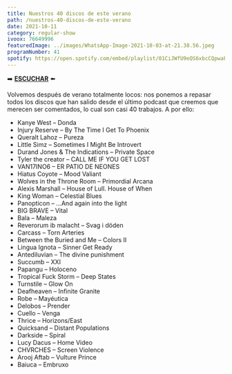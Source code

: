 ```yaml
---
title: Nuestros 40 discos de este verano
path: /nuestros-40-discos-de-este-verano
date: 2021-10-11
category: regular-show
ivoox: 76649996
featuredImage: ../images/WhatsApp-Image-2021-10-03-at-21.38.56.jpeg
programNumber: 41
spotify: https://open.spotify.com/embed/playlist/01CiJWfU9eQS6xbcCQpwaF
---
```


➡️ [**ESCUCHAR**](https://www.ivoox.com/suicidebystar-41-nuestros-40-discos-este-verano-audios-mp3_rf_76649996_1.html) ⬅️

Volvemos después de verano totalmente locos: nos ponemos a repasar todos los discos que han salido desde el último podcast que creemos que merecen ser comentados, lo cual son casi 40 trabajos. A por ello:

*   Kanye West – Donda
*   Injury Reserve – By The Time I Get To Phoenix
*   Queralt Lahoz – Pureza
*   Little Simz – Sometimes I Might Be Introvert
*   Durand Jones &amp; The Indications – Private Space
*   Tyler the creator – CALL ME IF YOU GET LOST
*   VAN17INO6 – ER PATIO DE NEONES
*   Hiatus Coyote – Mood Valiant
*   Wolves in the Throne Room – Primordial Arcana
*   Alexis Marshall – House of Lull. House of When
*   King Woman – Celestial Blues
*   Panopticon – …And again into the light
*   BIG BRAVE – Vital
*   Bala – Maleza
*   Reverorum ib malacht – Svag i döden
*   Carcass – Torn Arteries
*   Between the Buried and Me – Colors II
*   Lingua Ignota – Sinner Get Ready
*   Antediluvian – The divine punishment
*   Succumb – XXI
*   Papangu – Holoceno
*   Tropical Fuck Storm – Deep States
*   Turnstile – Glow On
*   Deafheaven – Infinite Granite
*   Robe – Mayéutica
*   Delobos – Prender
*   Cuello – Venga
*   Thrice – Horizons/East
*   Quicksand – Distant Populations
*   Darkside – Spiral
*   Lucy Dacus – Home Video
*   CHVRCHES – Screen Violence
*   Arooj Aftab – Vulture Prince
*   Baiuca – Embruxo